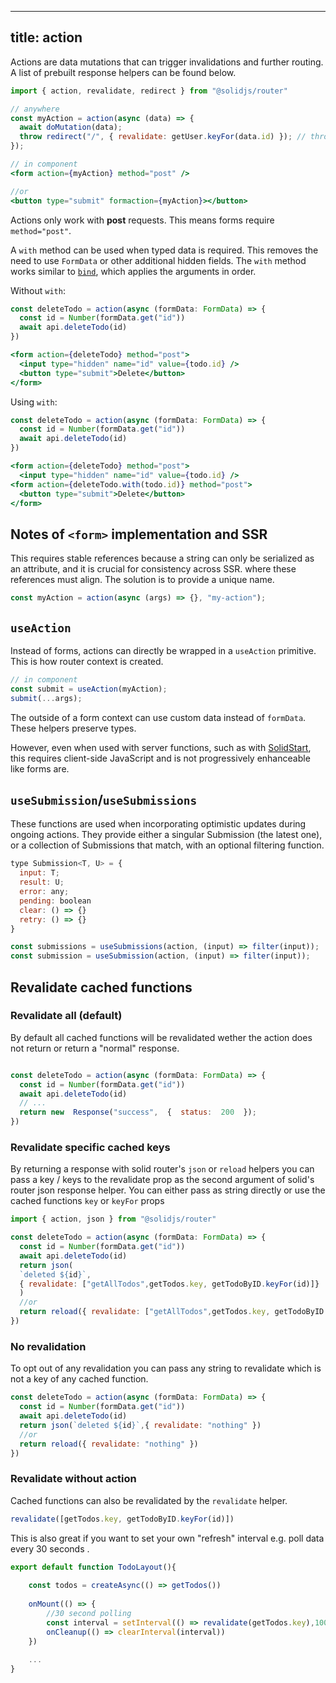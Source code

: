 
---
title: action
---

Actions are data mutations that can trigger invalidations and further routing.
A list of prebuilt response helpers can be found below.

```jsx
import { action, revalidate, redirect } from "@solidjs/router"

// anywhere
const myAction = action(async (data) => {
  await doMutation(data);
  throw redirect("/", { revalidate: getUser.keyFor(data.id) }); // throw a response to do a redirect
});

// in component
<form action={myAction} method="post" />

//or
<button type="submit" formaction={myAction}></button>
```

Actions only work with **post** requests.
This means forms require `method="post"`.

A `with` method can be used when typed data is required.
This removes the need to use `FormData` or other additional hidden fields.
The `with` method works similar to [`bind`](https://developer.mozilla.org/en-US/docs/Web/JavaScript/Reference/Global_objects/Function/bind), which applies the arguments in order.

Without `with`:

```jsx
const deleteTodo = action(async (formData: FormData) => {
  const id = Number(formData.get("id"))
  await api.deleteTodo(id)
})

<form action={deleteTodo} method="post">
  <input type="hidden" name="id" value={todo.id} />
  <button type="submit">Delete</button>
</form>
```

Using `with`:

```jsx del={6,7} ins={8}
const deleteTodo = action(async (formData: FormData) => {
  const id = Number(formData.get("id"))
  await api.deleteTodo(id)
})

<form action={deleteTodo} method="post">
  <input type="hidden" name="id" value={todo.id} />
<form action={deleteTodo.with(todo.id)} method="post">
  <button type="submit">Delete</button>
</form>
```

## Notes of `<form>` implementation and SSR

This requires stable references because a string can only be serialized as an attribute, and it is crucial for consistency across SSR. where these references must align.
The solution is to provide a unique name.

```jsx
const myAction = action(async (args) => {}, "my-action");
```

## `useAction`

Instead of forms, actions can directly be wrapped in a `useAction` primitive.
This is how router context is created.

```jsx
// in component
const submit = useAction(myAction);
submit(...args);
```

The outside of a form context can use custom data instead of `formData`.
These helpers preserve types.

However, even when used with server functions, such as with [SolidStart](https://start.solidjs.com/getting-started/what-is-solidstart), this requires client-side JavaScript and is not progressively enhanceable like forms are.

## `useSubmission`/`useSubmissions`

These functions are used when incorporating optimistic updates during ongoing actions.
They provide either a singular Submission (the latest one), or a collection of Submissions that match, with an optional filtering function.

```jsx
type Submission<T, U> = {
  input: T;
  result: U;
  error: any;
  pending: boolean
  clear: () => {}
  retry: () => {}
}

const submissions = useSubmissions(action, (input) => filter(input));
const submission = useSubmission(action, (input) => filter(input));
```
##  Revalidate cached functions

###  Revalidate all (default)
By default all cached functions will be revalidated wether the action does not return or return a "normal" response.
```jsx

const deleteTodo = action(async (formData: FormData) => {
  const id = Number(formData.get("id"))
  await api.deleteTodo(id)
  // ...
  return new  Response("success",  {  status:  200  });
})
```

### Revalidate specific cached keys

By returning a response with solid router's `json` or `reload` helpers you can pass a key / keys to the revalidate prop as the second argument of solid's router json response helper.  You can either pass as string directly or use the cached functions `key` or `keyFor` props

```jsx
import { action, json } from "@solidjs/router"

const deleteTodo = action(async (formData: FormData) => {
  const id = Number(formData.get("id"))
  await api.deleteTodo(id)
  return json(
  `deleted ${id}`,
  { revalidate: ["getAllTodos",getTodos.key, getTodoByID.keyFor(id)]}
  )
  //or
  return reload({ revalidate: ["getAllTodos",getTodos.key, getTodoByID.keyFor(id)]})
})
```

### No revalidation
To opt out of any revalidation you can pass any string to revalidate which is not a key of any cached function.
```jsx
const deleteTodo = action(async (formData: FormData) => {
  const id = Number(formData.get("id"))
  await api.deleteTodo(id)
  return json(`deleted ${id}`,{ revalidate: "nothing" })
  //or
  return reload({ revalidate: "nothing" })
})
```

###  Revalidate without action
Cached functions can also be revalidated by the  `revalidate` helper.
```jsx
revalidate([getTodos.key, getTodoByID.keyFor(id)])
```
This is also great if you want to set your own "refresh" interval e.g. poll data every 30 seconds .

```jsx
export default function TodoLayout(){
	
	const todos = createAsync(() => getTodos())
	
	onMount(() => {
		//30 second polling
		const interval = setInterval(() => revalidate(getTodos.key),1000 * 30)
		onCleanup(() => clearInterval(interval))
	})
	
	...
}
```
